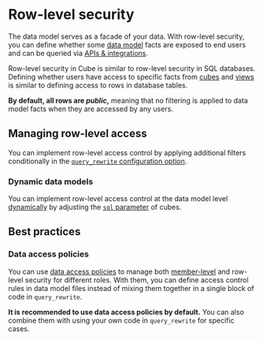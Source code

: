 # Row-level security

The data model serves as a facade of your data. With row-level security,
you can define whether some [data model][ref-data-modeling-concepts] facts are exposed
to end users and can be queried via [APIs & integrations][ref-apis].

Row-level security in Cube is similar to row-level security in SQL databases.
Defining whether users have access to specific facts from [cubes][ref-cubes] and
[views][ref-views] is similar to defining access to rows in database tables.

__By default, all rows are *public*,__ meaning that no filtering is applied to
data model facts when they are accessed by any users.

## Managing row-level access

You can implement row-level access control by applying additional filters conditionally
in the [`query_rewrite` configuration option][ref-query-rewrite].

### Dynamic data models

You can implement row-level access control at the data model level
[dynamically][ref-dynamic-data-modeling] by adjusting the [`sql` parameter][ref-cubes-sql]
of cubes.

## Best practices

### Data access policies

You can use [data access policies][ref-dap] to manage both [member-level][ref-mls]
and row-level security for different roles. With them, you can define access control
rules in data model files instead of mixing them together in a single block of code
in `query_rewrite`.

__It is recommended to use data access policies by default.__ You can also combine
them with using your own code in `query_rewrite` for specific cases.


[ref-data-modeling-concepts]: /product/data-modeling/concepts
[ref-apis]: /product/apis-integrations
[ref-cubes]: /product/data-modeling/concepts#cubes
[ref-views]: /product/data-modeling/concepts#views
[ref-cubes-sql]: /product/data-modeling/reference/cube#sql
[ref-dynamic-data-modeling]: /product/data-modeling/dynamic
[ref-query-rewrite]: /product/configuration/reference/config#query_rewrite
[ref-dap]: /product/auth/data-access-policies
[ref-mls]: /product/auth/member-level-security